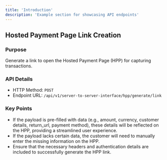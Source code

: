 ```yaml
---
title: 'Introduction'
description: 'Example section for showcasing API endpoints'
---
```



## Hosted Payment Page Link Creation

### Purpose
Generate a link to open the Hosted Payment Page (HPP) for capturing transactions.
### API Details
- HTTP Method: `POST`
- Endpoint URL: `/api/v1/server-to-server-interface/hpp/generate/link`


### Key Points
- If the payload is pre-filled with data (e.g., amount, currency, customer details, return_url, payment method), these details will be reflected on the HPP, providing a streamlined user experience.
- If the payload lacks certain data, the customer will need to manually enter the missing information on the HPP.
- Ensure that the necessary headers and authentication details are included to successfully generate the HPP link.

